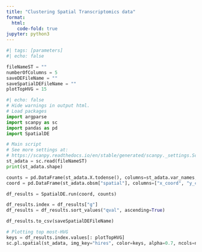 ```yaml
---
title: "Clustering Spatial Transcriptomics data"
format:
  html:
    code-fold: true
jupyter: python3
---
```


```python
#| tags: [parameters]
#| echo: false

fileNameST = ""
numberOfColumns = 5
saveDEFileName = ""
saveSpatialDEFileName = ""
plotTopHVG = 15
```

```python
#| echo: false
# Hide warnings in output html.
# Load packages
import argparse
import scanpy as sc
import pandas as pd
import SpatialDE

# Main script
# See more settings at:
# https://scanpy.readthedocs.io/en/stable/generated/scanpy._settings.ScanpyConfig.html
st_adata = sc.read(fileNameST)
print(st_adata.shape)

counts = pd.DataFrame(st_adata.X.todense(), columns=st_adata.var_names, index=st_adata.obs_names)
coord = pd.DataFrame(st_adata.obsm["spatial"], columns=["x_coord", "y_coord"], index=st_adata.obs_names)

df_results = SpatialDE.run(coord, counts)

df_results.index = df_results["g"]
df_results = df_results.sort_values("qval", ascending=True)

df_results.to_csv(saveSpatialDEFileName)

# Plotting top most-HVG
keys = df_results.index.values[: plotTopHVG]
sc.pl.spatial(st_adata, img_key="hires", color=keys, alpha=0.7, ncols=numberOfColumns)
```